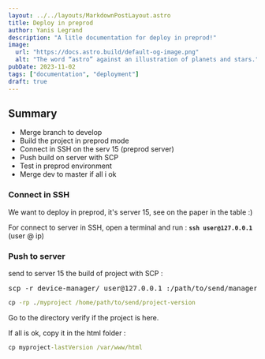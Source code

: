 ```yaml
---
layout: ../../layouts/MarkdownPostLayout.astro
title: Deploy in preprod
author: Yanis Legrand
description: "A litle documentation for deploy in preprod!"
image: 
  url: "https://docs.astro.build/default-og-image.png"
  alt: "The word “astro” against an illustration of planets and stars."
pubDate: 2023-11-02
tags: ["documentation", "deployment"]
draft: true
---
```


## Summary

- Merge branch to develop
- Build the project in preprod mode
- Connect in SSH on the serv 15 (preprod server)
- Push build on server with SCP
- Test in preprod environment
- Merge dev to master if all i ok


### Connect in SSH

We want to deploy in preprod, it's server 15, see on the paper in the table :)

For connect to server in SSH, open a terminal and run : **```ssh user@127.0.0.1```** (user @ ip) 

### Push to server

send to server 15 the build of project with SCP :

<pre>
scp -r device-manager/ user@127.0.0.1 :/path/to/send/manager-version
</pre>

```cmd
cp -rp ./myproject /home/path/to/send/project-version
```

Go to the directory verify if the project is here.

If all is ok, copy it in the html folder :

```cmd
cp myproject-lastVersion /var/www/html
```
